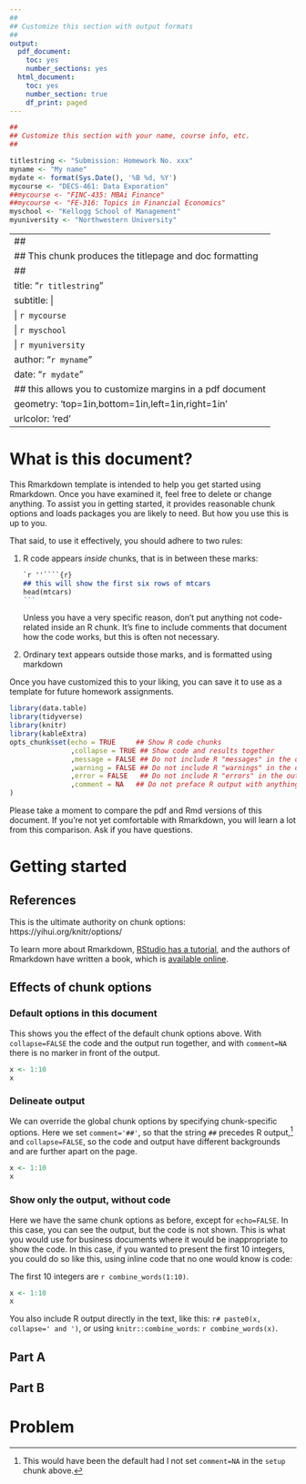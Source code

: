 ```yaml
---
##
## Customize this section with output formats
##
output:
  pdf_document:
    toc: yes
    number_sections: yes
  html_document:
    toc: yes
    number_section: true
    df_print: paged
---
```


```r
##
## Customize this section with your name, course info, etc.
##

titlestring <- "Submission: Homework No. xxx"
myname <- "My name"
mydate <- format(Sys.Date(), '%B %d, %Y')
mycourse <- "DECS-461: Data Exporation"
##mycourse <- "FINC-435: MBAi Finance"
##mycourse <- "FE-316: Topics in Financial Economics"
myschool <- "Kellogg School of Management"
myuniversity <- "Northwestern University"
```

---
##
## This chunk produces the titlepage and doc formatting
##
title: "`r titlestring`"
subtitle: |
   | `r mycourse`
   | `r myschool`
   | `r myuniversity`
author: "`r myname`"
date: "`r mydate`"
## this allows you to customize margins in a pdf document
geometry: 'top=1in,bottom=1in,left=1in,right=1in'
urlcolor: 'red'
---

# What is this document?

This Rmarkdown template is intended to help you get started using
Rmarkdown. Once you have examined it, feel free to delete or change
anything. To assist you in getting started, it provides reasonable
chunk options and loads packages you are likely to need. But how you
use this is up to you.

That said, to use it effectively, you should adhere to two rules:

1. R code appears *inside* chunks, that is in between these marks:


    ````markdown
    `r ''````{r}
    ## this will show the first six rows of mtcars
    head(mtcars)
    ```
    ````

    Unless you have a very specific reason, don't put anything not
    code-related inside an R chunk. It's fine to include comments that
    document how the code works, but this is often not necessary.

1. Ordinary text appears outside those marks, and is formatted using markdown


Once you have customized this to your liking, you can save it to  use
as a template for future homework assignments.

 
```r
library(data.table)
library(tidyverse)
library(knitr)
library(kableExtra)
opts_chunk$set(echo = TRUE     ## Show R code chunks
               ,collapse = TRUE ## Show code and results together
               ,message = FALSE ## Do not include R "messages" in the output
               ,warning = FALSE ## Do not include R "warnings" in the output
               ,error = FALSE   ## Do not include R "errors" in the output
               ,comment = NA   ## Do not preface R output with anything (default is "##")
)
```

Please take a moment to compare  the pdf and Rmd versions of this
document. If you're not yet comfortable with Rmarkdown, you will
learn a lot from this comparison. Ask if you have questions.


# Getting started

## References

This is the ultimate authority on chunk options:
https://yihui.org/knitr/options/ 

To learn more about Rmarkdown, [RStudio has a
tutorial](https://rmarkdown.rstudio.com/lesson-1.html), and the
authors of Rmarkdown have written a book, which is [available
online](https://bookdown.org/yihui/rmarkdown/).

## Effects of chunk options

### Default options in this document

This shows you the effect of the default chunk options above. With
`collapse=FALSE` the code and the output run together, and with
`comment=NA` there is no marker in front of the output.

```r
x <- 1:10
x
```

### Delineate output

We can override the global chunk options by specifying chunk-specific
options. Here we set `comment='##'`, so that the string `##` precedes
R output,^[This would have been the default had I not set `comment=NA` in the `setup` chunk above.] and `collapse=FALSE`, so the code and output have different
backgrounds and are further apart on the page.

```r
x <- 1:10
x
```

### Show only the output, without code

Here we have the same chunk options as before, except for
`echo=FALSE`. In this case, you can see the output, but the code is
not shown. This is what you would use for business documents where it
would be inappropriate to show the code. In this case, if you wanted
to present the first 10 integers, you could do so like this, using
inline code that no one would know is code:

The first 10 integers are `r combine_words(1:10)`.

```r
x <- 1:10
x
```

You also include R output directly in the text, like this: `r# paste0(x, collapse=' and ')`, or using `knitr::combine_words`: `r combine_words(x)`.


## Part A

## Part B

# Problem
